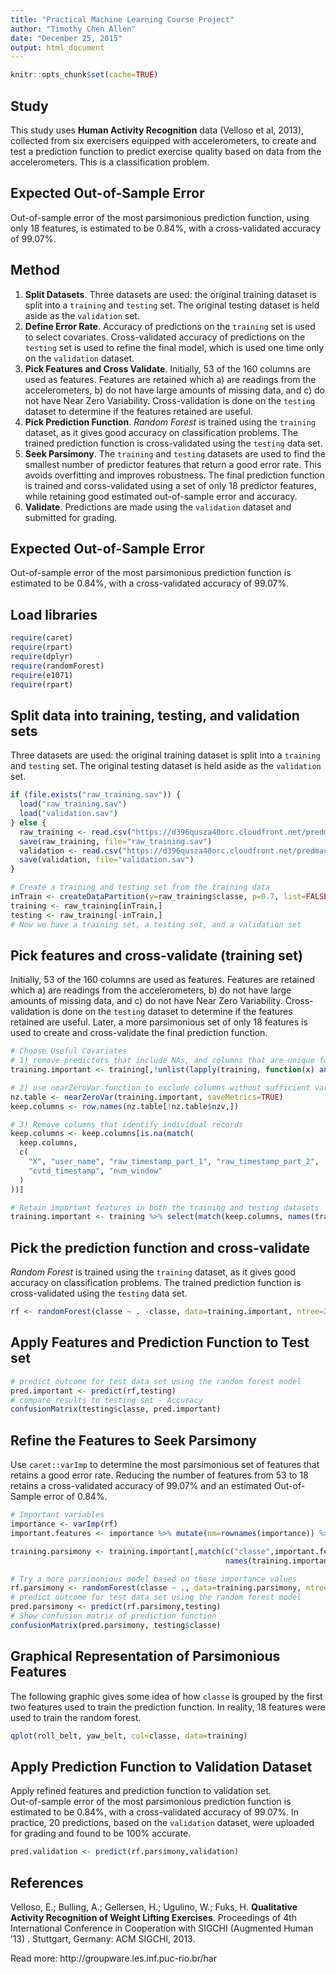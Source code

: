 ```yaml
---
title: "Practical Machine Learning Course Project"
author: "Timothy Chen Allen"
date: "December 25, 2015"
output: html_document
---
```


```r
knitr::opts_chunk$set(cache=TRUE)
```

## Study
This study uses **Human Activity Recognition** data (Velloso et al, 2013), collected from six
exercisers equipped with accelerometers, to create and test a prediction function to predict
exercise quality based on data from the accelerometers.  This is a classification problem.

## Expected Out-of-Sample Error
Out-of-sample error of
the most parsimonious prediction function,
using only 18 features,
is estimated to be 0.84%, with a cross-validated
accuracy of 99.07%.

## Method
1. **Split Datasets**. Three datasets are used: the original training dataset is split into a `training` and `testing` set. The original testing dataset is held aside as the `validation` set.
2. **Define Error Rate**. Accuracy of predictions on the `training` set is used to
select covariates.  Cross-validated accuracy of predictions on the `testing` set is used to refine 
the final model, which is used one time only on the `validation` dataset.
3. **Pick Features and Cross Validate**. Initially,
53 of the 160 columns are used as features.  Features are retained
which a) are readings from the accelerometers, b) do not have large amounts of missing data, and c) do not have Near Zero Variability.  Cross-validation is done on the `testing` dataset to determine if the
features retained are useful.
4. **Pick Prediction Function**.  *Random Forest* is trained using the `training` dataset,
as it gives good accuracy on 
classification problems.  The trained prediction function is cross-validated using the `testing` data set.
5. **Seek Parsimony**.  The `training` and `testing` datasets are used to find the smallest number
of predictor features that return a good error rate.  This avoids overfitting and improves robustness.
The final prediction function is trained
and corss-validated using a set of only 18
predictor features, while retaining good estimated
out-of-sample error and accuracy.
6. **Validate**. Predictions are made using the `validation` dataset and submitted for grading.

## Expected Out-of-Sample Error
Out-of-sample error of
the most parsimonious prediction function
is estimated to be 0.84%, with a cross-validated
accuracy of 99.07%.

## Load libraries
```r
require(caret)
require(rpart)
require(dplyr)
require(randomForest)
require(e1071)
require(rpart)
```

## Split data into training, testing, and validation sets
Three datasets are used: the original training dataset is split into a `training` and `testing` set. The original testing dataset is held aside as the `validation` set.
```r
if (file.exists("raw_training.sav")) {
  load("raw_training.sav")
  load("validation.sav")
} else {
  raw_training <- read.csv("https://d396qusza40orc.cloudfront.net/predmachlearn/pml-training.csv")
  save(raw_training, file="raw_training.sav")
  validation <- read.csv("https://d396qusza40orc.cloudfront.net/predmachlearn/pml-testing.csv")
  save(validation, file="validation.sav")
}

# Create a training and testing set from the training data
inTrain <- createDataPartition(y=raw_training$classe, p=0.7, list=FALSE)
training <- raw_training[inTrain,]
testing <- raw_training[-inTrain,]
# Now we have a training set, a testing set, and a validation set
```

## Pick features and cross-validate (training set)
Initially, 53 of the 160 columns are used as features.  Features are retained
which a) are readings from the accelerometers, b) do not have large amounts of missing data, and 
c) do not have Near Zero Variability.  Cross-validation is done on the `testing` dataset to determine if the
features retained are useful.  Later, a more 
parsimonious set of only 18 features is used to
create and cross-validate the final prediction
function.
```r
# Choose Useful Covariates
# 1) remove predictors that include NAs, and columns that are unique for the user/instance
training.important <- training[,!unlist(lapply(training, function(x) any(is.na(x))))]

# 2) use nearZeroVar function to exclude columns without sufficient variance
nz.table <- nearZeroVar(training.important, saveMetrics=TRUE)
keep.columns <- row.names(nz.table[!nz.table$nzv,])

# 3) Remove columns that identify individual records
keep.columns <- keep.columns[is.na(match(
  keep.columns,
  c(
    "X", "user_name", "raw_timestamp_part_1", "raw_timestamp_part_2",
    "cvtd_timestamp", "num_window"
  )
))]

# Retain important features in both the training and testing datasets
training.important <- training %>% select(match(keep.columns, names(training)))
```

## Pick the prediction function and cross-validate 
*Random Forest* is trained using the `training` dataset,
as it gives good accuracy on 
classification problems.  The trained prediction function is cross-validated using the `testing` data set.
```r
rf <- randomForest(classe ~ . -classe, data=training.important, ntree=200 )
```

## Apply Features and Prediction Function to Test set
```r
# predict outcome for test data set using the random forest model
pred.important <- predict(rf,testing)
# compare results to testing set - Accuracy
confusionMatrix(testing$classe, pred.important)
```

## Refine the Features to Seek Parsimony
Use `caret::varImp` to
determine the most parsimonious set of features
that retains a good error rate.  Reducing the number 
of features from 53 to 18 retains a cross-validated
accuracy of 99.07% and an estimated Out-of-Sample error
of 0.84%.
```r
# Important variables
importance <- varImp(rf)
important.features <- importance %>% mutate(nm=rownames(importance)) %>% arrange(desc(Overall))

training.parsimony <- training.important[,match(c("classe",important.features[1:18,]$nm),
                                                names(training.important))]

# Try a more parsimonious model based on these importance values
rf.parsimony <- randomForest(classe ~ ., data=training.parsimony, ntree=200 )
# predict outcome for test data set using the random forest model
pred.parsimony <- predict(rf.parsimony,testing)
# Show confusion matrix of prediction function
confusionMatrix(pred.parsimony, testing$classe)
```

## Graphical Representation of Parsimonious Features
The following graphic gives some idea of how `classe`
is grouped by the first two features used to
train the prediction function.  In reality,
18 features were used to train the random forest.
```r
qplot(roll_belt, yaw_belt, col=classe, data=training)
```

## Apply Prediction Function to Validation Dataset
Apply refined features and prediction function to validation set.  
Out-of-sample error of
the most parsimonious prediction function
is estimated to be 0.84%, with a cross-validated
accuracy of 99.07%.  In practice,
20 predictions, based on the `validation` dataset, 
were uploaded for grading and found to be 100% accurate.

```r
pred.validation <- predict(rf.parsimony,validation)
```

## References
Velloso, E.; Bulling, A.; Gellersen, H.; Ugulino, W.; Fuks, H. **Qualitative Activity Recognition of Weight Lifting Exercises**. Proceedings of 4th International Conference in Cooperation with SIGCHI (Augmented Human '13) . Stuttgart, Germany: ACM SIGCHI, 2013.

Read more: http://groupware.les.inf.puc-rio.br/har